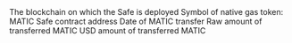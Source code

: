 <ParamField path="blockchain">
The blockchain on which the Safe is deployed
</ParamField>
<ParamField path="symbol">
Symbol of native gas token: MATIC
</ParamField>
<ParamField path="address">
Safe contract address
</ParamField>
<ParamField path="block_date">

</ParamField>
<ParamField path="block_month">

</ParamField>
<ParamField path="block_time">
Date of MATIC transfer
</ParamField>
<ParamField path="amount_raw">
Raw amount of transferred MATIC
</ParamField>
<ParamField path="tx_hash">

</ParamField>
<ParamField path="trace_address">

</ParamField>
<ParamField path="amount_usd">
USD amount of transferred MATIC
</ParamField>
